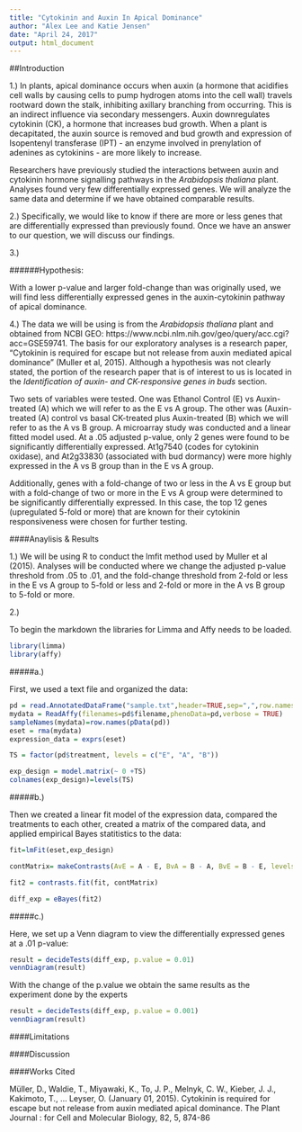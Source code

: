 ```yaml
---
title: "Cytokinin and Auxin In Apical Dominance"
author: "Alex Lee and Katie Jensen"
date: "April 24, 2017"
output: html_document
---
```


##Introduction

1.) In plants, apical dominance occurs when auxin (a hormone that acidifies cell walls by causing cells to pump hydrogen atoms into the cell wall) travels rootward down the stalk, inhibiting axillary branching from occurring.  This is an indirect influence via secondary messengers. Auxin downregulates cytokinin (CK), a hormone that increases bud growth.  When a plant is decapitated, the auxin source is removed and bud growth and expression of Isopentenyl transferase (IPT) -  an enzyme involved in prenylation of adenines as cytokinins - are more likely to increase.  

Researchers have previously studied the interactions between auxin and cytokinin hormone signalling pathways in the *Arabidopsis thaliana* plant.  Analyses found very few differentially expressed genes.  We will analyze the same data and determine if we have obtained comparable results.

2.) Specifically, we would like to know if there are more or less genes that are differentially expressed than previously found. Once we have an answer to our question, we will discuss our findings.
  
3.) 

######Hypothesis:  

With a lower p-value and larger fold-change than was originally used, we will find less differentially expressed genes in the auxin-cytokinin pathway of apical dominance.


4.) The data we will be using is from the *Arabidopsis thaliana* plant and obtained from NCBI GEO: https://www.ncbi.nlm.nih.gov/geo/query/acc.cgi?acc=GSE59741.  The basis for our exploratory analyses is a research paper, "Cytokinin is required for escape but not release from auxin mediated apical dominance" (Muller et al, 2015).  Although a hypothesis was not clearly stated, the portion of the research paper that is of interest to us is located in the *Identification of auxin- and CK-responsive genes in buds* section.

Two sets of variables were tested.  One was Ethanol Control (E) vs Auxin-treated (A) which we will refer to as the E vs A group.  The other was (Auxin-treated (A) control vs basal CK-treated plus Auxin-treated (B) which we will refer to as the A vs B group.  A microarray study was conducted and a linear fitted model used. At a .05 adjusted p-value, only 2 genes were found to be significantly differentially expressed.  At1g7540 (codes for cytokinin oxidase), and At2g33830 (associated with bud dormancy) were more highly expressed in the A vs B group than in the E vs A group.

Additionally, genes with a fold-change of two or less in the A vs E group but with a fold-change of two or more in the E vs A group were determined to be significantly differentially expressed.  In this case, the top 12 genes (upregulated 5-fold or more) that are known for their cytokinin responsiveness were chosen for further testing.

####Anaylisis & Results

1.)  We will be using R to conduct the lmfit method used by Muller et al (2015). Analyses will be conducted where we change the adjusted p-value threshold from .05 to .01, and the fold-change threshold from 2-fold or less in the E vs A group to 5-fold or less and 2-fold or more in the A vs B group to 5-fold or more.

2.)

To begin the markdown the libraries for Limma and Affy needs to be loaded.

```r
library(limma)
library(affy)
```

#####a.)

First, we used a text file and organized the data:

```r
pd = read.AnnotatedDataFrame("sample.txt",header=TRUE,sep=",",row.names=1)
mydata = ReadAffy(filenames=pd$filename,phenoData=pd,verbose = TRUE)
sampleNames(mydata)=row.names(pData(pd))
eset = rma(mydata)
expression_data = exprs(eset)

TS = factor(pd$treatment, levels = c("E", "A", "B"))

exp_design = model.matrix(~ 0 +TS)
colnames(exp_design)=levels(TS)
```


#####b.)

Then we created a linear fit model of the expression data, compared the treatments to each other, created a matrix of the compared data, and applied empirical Bayes statitistics to the data:

```r
fit=lmFit(eset,exp_design)

contMatrix= makeContrasts(AvE = A - E, BvA = B - A, BvE = B - E, levels = exp_design)

fit2 = contrasts.fit(fit, contMatrix)

diff_exp = eBayes(fit2)
```

#####c.)

Here, we set up a Venn diagram to view the differentially expressed genes at a .01 p-value:
```r
result = decideTests(diff_exp, p.value = 0.01)
vennDiagram(result)
```

With the change of the p.value we obtain the same results as the experiment done by the experts
```r
result = decideTests(diff_exp, p.value = 0.001)
vennDiagram(result)
```


####Limitations



####Discussion

####Works Cited
        
Müller, D., Waldie, T., Miyawaki, K., To, J. P., Melnyk, C. W., Kieber, J. J., Kakimoto, T., ...     Leyser, O. (January 01, 2015). Cytokinin is required for escape but not release from auxin         mediated apical dominance. The Plant Journal : for Cell and Molecular Biology, 82, 5, 874-86
  